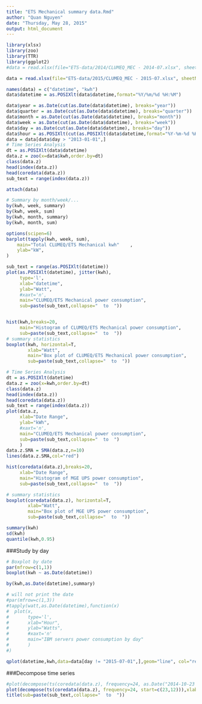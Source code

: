 ```yaml
---
title: "ETS Mechanical summary data.Rmd"
author: "Quan Nguyen"
date: "Thursday, May 28, 2015"
output: html_document
---
```


```r
library(xlsx)
library(zoo)
library(TTR)
library(ggplot2)
#data = read.xlsx(file="ETS-data/2014/CLUMEQ_MEC - 2014-07.xlsx", sheetName = "data", startRow = 2, colIndex = c(11,12))

data = read.xlsx(file="ETS-data/2015/CLUMEQ_MEC - 2015-07.xlsx", sheetName = "data", startRow = 2, colIndex = c(11,12))
```

``` r
names(data) = c("datetime", "kwh")
data$datetime = as.POSIXlt(data$datetime,format="%Y/%m/%d %H:%M")

data$year = as.Date(cut(as.Date(data$datetime), breaks="year"))
data$quarter = as.Date(cut(as.Date(data$datetime), breaks="quarter"))
data$month = as.Date(cut(as.Date(data$datetime), breaks="month"))
data$week = as.Date(cut(as.Date(data$datetime), breaks="week"))
data$day = as.Date(cut(as.Date(data$datetime), breaks="day"))
data$hour = as.POSIXlt(cut(as.POSIXlt(data$datetime,format="%Y-%m-%d %H:%M"), breaks="hour"), format="%Y-%m-%d %H:%M:%S")
data = data[data$day > "2013-01-01",]
# Time Series Analysis
dt = as.POSIXlt(data$datetime)
data.z = zoo(x=data$kwh,order.by=dt)
class(data.z)
head(index(data.z))
head(coredata(data.z))
sub_text = range(index(data.z))

attach(data)

# Summary by month/week/...
by(kwh, week, summary)
by(kwh, week, sum)
by(kwh, month, summary)
by(kwh, month, sum)

options(scipen=6)
barplot(tapply(kwh, week, sum),
    main="Total CLUMEQ/ETS Mechanical kwh"    ,
    ylab="kW",
)
```

``` r
sub_text = range(as.POSIXlt(datetime))
plot(as.POSIXlt(datetime), jitter(kwh),
     type='l',
     xlab="datetime",
     ylab="Watt",
     #xaxt='n',
     main="CLUMEQ/ETS Mechanical power consumption", 
     sub=paste(sub_text,collapse="  to  "))


hist(kwh,breaks=20,
     main="Histogram of CLUMEQ/ETS Mechanical power consumption", 
     sub=paste(sub_text,collapse="  to  "))
# summary statistics
boxplot(kwh, horizontal=T,
        xlab="Watt",
        main="Box plot of CLUMEQ/ETS Mechanical power consumption", 
        sub=paste(sub_text,collapse="  to  "))
```

``` r
# Time Series Analysis
dt = as.POSIXlt(datetime)
data.z = zoo(x=kwh,order.by=dt)
class(data.z)
head(index(data.z))
head(coredata(data.z))
sub_text = range(index(data.z))
plot(data.z,
     xlab="Date Range",
     ylab="kWh",
     #xaxt='n',
     main="CLUMEQ/ETS Mechanical power consumption", 
     sub=paste(sub_text,collapse="  to  ")
     )
data.z.SMA = SMA(data.z,n=10)
lines(data.z.SMA,col="red")

hist(coredata(data.z),breaks=20,
     xlab="Date Range",
     main="Histogram of MGE UPS power consumption", 
     sub=paste(sub_text,collapse="  to  "))

# summary statistics
boxplot(coredata(data.z), horizontal=T,
        xlab="Watt",
        main="Box plot of MGE UPS power consumption", 
        sub=paste(sub_text,collapse="  to  "))

summary(kwh)
sd(kwh)
quantile(kwh,0.95)
```

###Study by day

```r
# Boxplot by date
par(mfrow=c(1,1))
boxplot(kwh ~ as.Date(datetime))

by(kwh,as.Date(datetime),summary)

# will not print the date 
#par(mfrow=c(1,3))
#tapply(watt,as.Date(datetime),function(x)
#  plot(x,
#       type='l',
#       xlab="Hour",
#       ylab="Watts",
#       #xaxt='n'
#       main="IBM servers power consumption by day"
#       )
#)

qplot(datetime,kwh,data=data[day != "2015-07-01",],geom="line", col="red") + facet_wrap(~day, scales='free_x', ncol=7)
```

###Decompose time series

``` r
#plot(decompose(ts(coredata(data.z), frequency=24, as.Date("2014-10-23 12:30"))),xlab="Day")
plot(decompose(ts(coredata(data.z), frequency=24, start=c(23,12))),xlab="Day")
title(sub=paste(sub_text,collapse="  to  "))
```